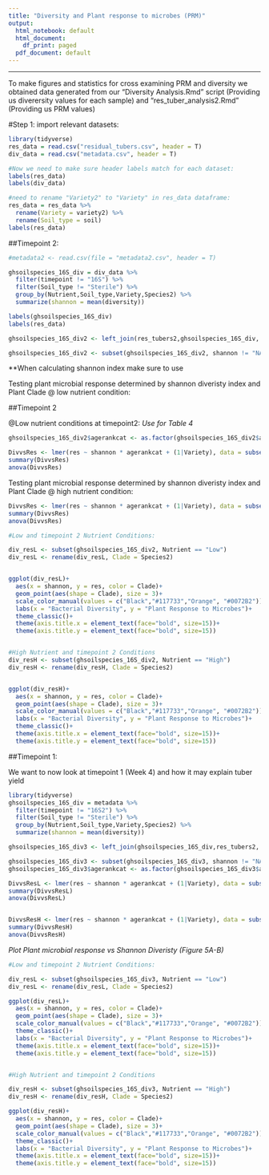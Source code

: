 ---
title: "Diversity and Plant response to microbes (PRM)"
output:
  html_notebook: default
  html_document:
    df_print: paged
  pdf_document: default
---
***

To make figures and statistics for cross examining PRM and diversity we obtained data generated from our "Diversity Analysis.Rmd" script (Providing us diverersity values for each sample)  and "res_tuber_analysis2.Rmd" (Providing us PRM values)

#Step 1: import relevant datasets:

```{r}
library(tidyverse)
res_data = read.csv("residual_tubers.csv", header = T)
div_data = read.csv("metadata.csv", header = T)

#Now we need to make sure header labels match for each dataset:
labels(res_data)
labels(div_data)

#need to rename "Variety2" to "Variety" in res_data dataframe:
res_data = res_data %>%
  rename(Variety = variety2) %>%
  rename(Soil_type = soil)
labels(res_data)

```


##Timepoint 2:
```{r}
#metadata2 <- read.csv(file = "metadata2.csv", header = T)

ghsoilspecies_16S_div = div_data %>%
  filter(timepoint != "16S") %>%
  filter(Soil_type != "Sterile") %>%
  group_by(Nutrient,Soil_type,Variety,Species2) %>%
  summarize(shannon = mean(diversity))

labels(ghsoilspecies_16S_div)
labels(res_data)

ghsoilspecies_16S_div2 <- left_join(res_tubers2,ghsoilspecies_16S_div, by = c("Nutrient", "Soil_type","Variety"))

ghsoilspecies_16S_div2 <- subset(ghsoilspecies_16S_div2, shannon != "NA")

```

**When calculating shannon index make sure to use 

Testing plant microbial response determined by shannon diveristy index and Plant Clade @ low nutrient condition:

##Timepoint 2

@Low nutrient conditions at timepoint2: *Use for Table 4*
```{r}
ghsoilspecies_16S_div2$agerankcat <- as.factor(ghsoilspecies_16S_div2$agerankcat)

DivvsRes <- lmer(res ~ shannon * agerankcat + (1|Variety), data = subset(ghsoilspecies_16S_div2, Nutrient == "Low") )
summary(DivvsRes)
anova(DivvsRes)

```


Testing plant microbial response determined by shannon diveristy index and Plant Clade @ high nutrient condition:
```{r}

DivvsRes <- lmer(res ~ shannon * agerankcat + (1|Variety), data = subset(ghsoilspecies_16S_div2, Nutrient == "High") )
summary(DivvsRes)
anova(DivvsRes)

```


```{r}
#Low and timepoint 2 Nutrient Conditions:

div_resL <- subset(ghsoilspecies_16S_div2, Nutrient == "Low")
div_resL <- rename(div_resL, Clade = Species2) 


ggplot(div_resL)+
  aes(x = shannon, y = res, color = Clade)+
  geom_point(aes(shape = Clade), size = 3)+
  scale_color_manual(values = c("Black","#117733","Orange", "#0072B2"))+
  labs(x = "Bacterial Diversity", y = "Plant Response to Microbes")+
  theme_classic()+
  theme(axis.title.x = element_text(face="bold", size=15))+
  theme(axis.title.y = element_text(face="bold", size=15))


#High Nutrient and timepoint 2 Conditions
div_resH <- subset(ghsoilspecies_16S_div2, Nutrient == "High")
div_resH <- rename(div_resH, Clade = Species2) 


ggplot(div_resH)+
  aes(x = shannon, y = res, color = Clade)+
  geom_point(aes(shape = Clade), size = 3)+
  scale_color_manual(values = c("Black","#117733","Orange", "#0072B2"))+
  labs(x = "Bacterial Diversity", y = "Plant Response to Microbes")+
  theme_classic()+
  theme(axis.title.x = element_text(face="bold", size=15))+
  theme(axis.title.y = element_text(face="bold", size=15))

```



##Timepoint 1:

We want to now look at timepoint 1 (Week 4) and how it may explain tuber yield
```{r}
library(tidyverse)
ghsoilspecies_16S_div = metadata %>%
  filter(timepoint != "16S2") %>%
  filter(Soil_type != "Sterile") %>%
  group_by(Nutrient,Soil_type,Variety,Species2) %>%
  summarize(shannon = mean(diversity))

ghsoilspecies_16S_div3 <- left_join(ghsoilspecies_16S_div,res_tubers2, by = c("Nutrient", "Soil_type","Variety"))

ghsoilspecies_16S_div3 <- subset(ghsoilspecies_16S_div3, shannon != "NA")
ghsoilspecies_16S_div3$agerankcat <- as.factor(ghsoilspecies_16S_div3$agerankcat)
```


```{r}

DivvsResL <- lmer(res ~ shannon * agerankcat + (1|Variety), data = subset(ghsoilspecies_16S_div3, Nutrient == "Low") )
summary(DivvsResL)
anova(DivvsResL)


DivvsResH <- lmer(res ~ shannon * agerankcat + (1|Variety), data = subset(ghsoilspecies_16S_div3, Nutrient == "High") )
summary(DivvsResH)
anova(DivvsResH)

```

*Plot Plant microbial response vs Shannon Diveristy (Figure 5A-B)*

```{r}
#Low and timepoint 2 Nutrient Conditions:

div_resL <- subset(ghsoilspecies_16S_div3, Nutrient == "Low")
div_resL <- rename(div_resL, Clade = Species2) 

ggplot(div_resL)+
  aes(x = shannon, y = res, color = Clade)+
  geom_point(aes(shape = Clade), size = 3)+
  scale_color_manual(values = c("Black","#117733","Orange", "#0072B2"))+
  theme_classic()+
  labs(x = "Bacterial Diversity", y = "Plant Response to Microbes")+
  theme(axis.title.x = element_text(face="bold", size=15))+
  theme(axis.title.y = element_text(face="bold", size=15))


#High Nutrient and timepoint 2 Conditions

div_resH <- subset(ghsoilspecies_16S_div3, Nutrient == "High")
div_resH <- rename(div_resH, Clade = Species2) 

ggplot(div_resH)+
  aes(x = shannon, y = res, color = Clade)+
  geom_point(aes(shape = Clade), size = 3)+
  scale_color_manual(values = c("Black","#117733","Orange", "#0072B2"))+
  theme_classic()+
  labs(x = "Bacterial Diversity", y = "Plant Response to Microbes")+
  theme(axis.title.x = element_text(face="bold", size=15))+
  theme(axis.title.y = element_text(face="bold", size=15))


```





